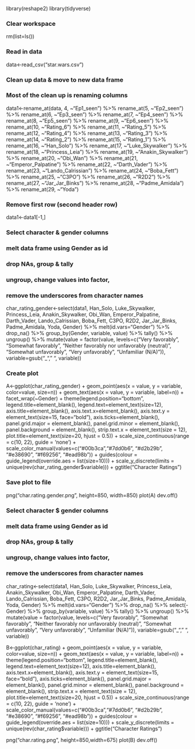 library(reshape2)
library(tidyverse)

### Clear workspace
rm(list=ls())

### Read in data
data<-read_csv("star.wars.csv")

### Clean up data & move to new data frame
### Most of the clean up is renaming columns
data1<-rename_at(data, 4, ~"Ep1_seen") %>% rename_at(5, ~"Ep2_seen") %>% rename_at(6, ~"Ep3_seen") %>% rename_at(7, ~"Ep4_seen") %>% rename_at(8, ~"Ep5_seen") %>% rename_at(9, ~"Ep6_seen") %>% rename_at(10, ~"Rating_6") %>% rename_at(11, ~"Rating_5") %>% rename_at(12, ~"Rating_4") %>% rename_at(13, ~"Rating_3") %>% rename_at(14, ~"Rating_2") %>% rename_at(15, ~"Rating_1") %>% rename_at(16, ~"Han_Solo") %>% rename_at(17, ~"Luke_Skywalker") %>% rename_at(18, ~"Princess_Leia") %>% rename_at(19, ~"Anakin_Skywalker") %>% rename_at(20, ~"Obi_Wan") %>% rename_at(21, ~"Emperor_Palpatine") %>% rename_at(22, ~"Darth_Vader") %>% rename_at(23, ~"Lando_Calrissian") %>% rename_at(24, ~"Boba_Fett") %>% rename_at(25, ~"C3PO") %>% rename_at(26, ~"R2D2") %>% rename_at(27, ~"Jar_Jar_Binks") %>% rename_at(28, ~"Padme_Amidala") %>% rename_at(29, ~"Yoda")

### Remove first row (second header row)
data1<-data1[-1,]

### Select character & gender columns
### melt data frame using Gender as id
### drop NAs, group & tally
### ungroup, change values into factor,
### remove the underscores from character names
char_rating_gender<-select(data1, Han_Solo, Luke_Skywalker, Princess_Leia, Anakin_Skywalker, Obi_Wan, Emperor_Palpatine, Darth_Vader, Lando_Calrissian, Boba_Fett, C3PO, R2D2, Jar_Jar_Binks, Padme_Amidala, Yoda, Gender) %>% melt(id.vars="Gender") %>% drop_na() %>% group_by(Gender, variable, value) %>% tally() %>% ungroup() %>% mutate(value = factor(value, levels=c("Very favorably", "Somewhat favorably", "Neither favorably nor unfavorably (neutral)", "Somewhat unfavorably", "Very unfavorably", "Unfamiliar (N/A)")), variable=gsub("_", " ", variable))

### Create plot
A<-ggplot(char_rating_gender) +
  geom_point(aes(x = value, y = variable, color=value, size=n)) +
  geom_text(aes(x = value, y = variable, label=n)) +
  facet_wrap(~Gender) +
  theme(legend.position="bottom", legend.title=element_blank(), legend.text=element_text(size=12), axis.title=element_blank(), axis.text.x=element_blank(), axis.text.y = element_text(size=15, face="bold"), axis.ticks=element_blank(), panel.grid.major = element_blank(), panel.grid.minor = element_blank(), panel.background = element_blank(), strip.text.x = element_text(size = 12), plot.title=element_text(size=20, hjust = 0.5)) +
  scale_size_continuous(range = c(10, 22), guide = 'none') +
  scale_color_manual(values=c("#00b3ca","#7dd0b6", "#d2b29b", "#e38690", "#f69256", "#ead98b")) +
  guides(colour = guide_legend(override.aes = list(size=10))) +
  scale_y_discrete(limits = unique(rev(char_rating_gender$variable))) +
  ggtitle("Character Ratings")

### Save plot to file
png("char.rating.gender.png", height=850, width=850)
plot(A)
dev.off()

### Select character $ gender columns
### melt data frame using Gender as id
### drop NAs, group & tally
### ungroup, change values into factor,
### remove the underscores from character names
char_rating<-select(data1, Han_Solo, Luke_Skywalker, Princess_Leia, Anakin_Skywalker, Obi_Wan, Emperor_Palpatine, Darth_Vader, Lando_Calrissian, Boba_Fett, C3PO, R2D2, Jar_Jar_Binks, Padme_Amidala, Yoda, Gender) %>% melt(id.vars="Gender") %>% drop_na() %>% select(-Gender) %>% group_by(variable, value) %>% tally() %>% ungroup() %>% mutate(value = factor(value, levels=c("Very favorably", "Somewhat favorably", "Neither favorably nor unfavorably (neutral)", "Somewhat unfavorably", "Very unfavorably", "Unfamiliar (N/A)")), variable=gsub("_", " ", variable))

B<-ggplot(char_rating) +
  geom_point(aes(x = value, y = variable, color=value, size=n)) +
  geom_text(aes(x = value, y = variable, label=n)) +
  theme(legend.position="bottom", legend.title=element_blank(), legend.text=element_text(size=12), axis.title=element_blank(), axis.text.x=element_blank(), axis.text.y = element_text(size=15, face="bold"), axis.ticks=element_blank(), panel.grid.major = element_blank(), panel.grid.minor = element_blank(), panel.background = element_blank(), strip.text.x = element_text(size = 12), plot.title=element_text(size=20, hjust = 0.5)) +
  scale_size_continuous(range = c(10, 22), guide = 'none') +
  scale_color_manual(values=c("#00b3ca","#7dd0b6", "#d2b29b", "#e38690", "#f69256", "#ead98b")) +
  guides(colour = guide_legend(override.aes = list(size=10))) +
  scale_y_discrete(limits = unique(rev(char_rating$variable))) +
  ggtitle("Character Ratings")

png("char.rating.png", height=850,width=675)
plot(B)
dev.off()
